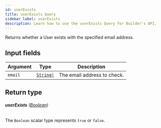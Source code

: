 ```yaml
---
id: userExists
title: userExists Query
sidebar_label: userExists
description: Learn how to use the userExists Query for Builder's API.
---
```


Returns whether a User exists with the specified email address.

## Input fields

| Argument | Type                                      | Description                 |
| -------- | ----------------------------------------- | --------------------------- |
| `email`  | [`String!`](/docs/composer/builder/api/schema/scalar/String.mdx) | The email address to check. |

## Return type

###### <b>userExists</b> ([Boolean](/docs/composer/builder/api/schema/scalar/Boolean.mdx))

The `Boolean` scalar type represents `true` or `false`.
